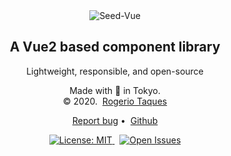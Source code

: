 

<Meta title='Introduction' />

<style>{`
  :root {
    --c-primary: #35495e;
    --c-secondary: #41b883;
    --c-dark: #666;

    font-family: 'Open Sans Condensed', 'Open Sans', Helvetica, Arial, sans-serif;
    line-height: 1.35;
  }

  header {
    height: calc(100vh - 132px);
    display: flex;
    flex-direction: column;
    justify-content: center;
    align-items: center;
    min-height: 278px;
  }

  .logos {
    display: flex;
    align-content: center;
    justify-content: center;
    margin-bottom: 16px;
    height: 100px;
    position: relative;
  }

  .logos__seed, .logos__vue {
    position: absolute;
  }

  .logos__seed {
    top: -60px;
    z-index: 1;
  }

  .logos__vue {
    top: 0;
    z-index: 2;
  }

  .logos__seed > img, .logos__vue > img {
    max-width: 350px;
  }

  .seed-vue__title {
    text-align: center;
    color: var(--c-primary);
    margin: 0 0 32px;
    font-size: 2.5rem;
  }

  .seed-vue__subtitle {
    color: var(--c-black);
    border: 0;
    margin: 0 0 16px;
    text-align: center;
    text-transform: uppercase;
    font-size: 1.2rem;
    font-weight: 700;
  }

  .seed-vue__intro {
    color: var(--c-dark);
    text-align: center;
    text-transform: uppercase;
    font-size: 1.2rem;
    font-weight: 400;
  }

  .seed-vue__copyright {
    color: var(--c-dark);
    text-align: center;
  }

  a:hover {
    text-decoration: underline;
  }
`}</style>

<header>
  <div class='logos'>
    <div class='logos__seed'>
      <img src={SeedVueLogo} alt='Seed-Vue' />
    </div>
  </div>
  <h2 class='seed-vue__subtitle'>A Vue2 based component library</h2>
  <p class='seed-vue__intro'>Lightweight, responsible, and open-source</p>
  <p class='seed-vue__copyright'>
    Made with 💚 in Tokyo. <br />
    &copy; 2020.&nbsp;
    <a href='https://twitter.com/rogeriotaques' target='_blank' rel='noopener'>
      Rogerio Taques
    </a>
  </p>
  <p align='center'>
    <a href='https://github.com/rogeriotaques/seed-vue/issues/new'>Report bug</a>&nbsp;•&nbsp;
    <a href='https://github.com/rogeriotaques/seed-vue/issues/new'>Github</a>
  </p>
  <p align='center'>
    <a href='https://opensource.org/licenses/MIT'>
      <img src='https://img.shields.io/badge/License-MIT-blue.svg' alt='License: MIT' />
    </a>
    &nbsp;
    <a href='https://github.com/rogeriotaques/seed-vue/issues'>
      <img src='https://img.shields.io/github/issues/rogeriotaques/seed-vue.svg?label=Issues' alt='Open Issues' />
    </a>
  </p>
</header>
